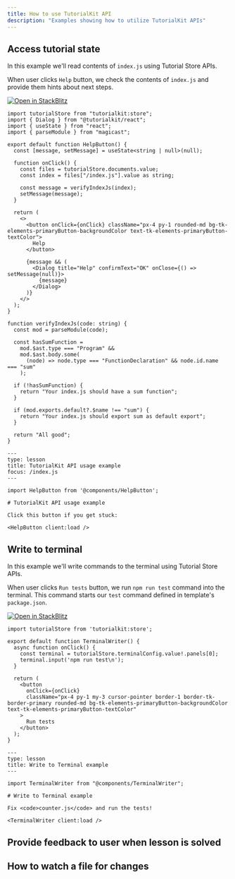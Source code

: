 ```yaml
---
title: How to use TutorialKit API
description: "Examples showing how to utilize TutorialKit APIs"
---
```



## Access tutorial state

In this example we'll read contents of `index.js` using Tutorial Store APIs.

When user clicks `Help` button, we check the contents of `index.js` and provide them hints about next steps.

<a class="my-4 inline-block" href="https://stackblitz.com/edit/tutorialkit-api-use-helpbutton?file=src/components/HelpButton.tsx&file=src/content/tutorial/1-basics/1-introduction/1-welcome/content.mdx">
  <img alt="Open in StackBlitz" src="https://developer.stackblitz.com/img/open_in_stackblitz.svg" />
</a>

<Tabs>
  <TabItem label="HelpButton.tsx">

```tsx title="src/components/HelpButton.tsx"
import tutorialStore from "tutorialkit:store";
import { Dialog } from "@tutorialkit/react";
import { useState } from "react";
import { parseModule } from "magicast";

export default function HelpButton() {
  const [message, setMessage] = useState<string | null>(null);

  function onClick() {
    const files = tutorialStore.documents.value;
    const index = files["/index.js"].value as string;

    const message = verifyIndexJs(index);
    setMessage(message);
  }

  return (
    <>
      <button onClick={onClick} className="px-4 py-1 rounded-md bg-tk-elements-primaryButton-backgroundColor text-tk-elements-primaryButton-textColor">
        Help
      </button>

      {message && (
        <Dialog title="Help" confirmText="OK" onClose={() => setMessage(null)}>
          {message}
        </Dialog>
      )}
    </>
  );
}

function verifyIndexJs(code: string) {
  const mod = parseModule(code);

  const hasSumFunction =
    mod.$ast.type === "Program" &&
    mod.$ast.body.some(
      (node) => node.type === "FunctionDeclaration" && node.id.name === "sum"
    );

  if (!hasSumFunction) {
    return "Your index.js should have a sum function";
  }

  if (mod.exports.default?.$name !== "sum") {
    return "Your index.js should export sum as default export";
  }

  return "All good";
}
```

  </TabItem>
  <TabItem label="content.mdx">

```mdx title=" title="src/content/tutorial/chapter/part/lesson/content.mdx"
---
type: lesson
title: TutorialKit API usage example
focus: /index.js
---

import HelpButton from '@components/HelpButton';

# TutorialKit API usage example

Click this button if you get stuck:

<HelpButton client:load />

```

  </TabItem>
</Tabs>


## Write to terminal

In this example we'll write commands to the terminal using Tutorial Store APIs.

When user clicks `Run tests` button, we run `npm run test` command into the terminal.
This command starts our `test` command defined in template's `package.json`.

<a class="my-4 inline-block" href="https://stackblitz.com/edit/stackblitz-starters-1qz1r8?file=src/components/TerminalWriter.tsx&file=src/content/tutorial/1-basics/1-introduction/1-welcome/content.mdx">
  <img alt="Open in StackBlitz" src="https://developer.stackblitz.com/img/open_in_stackblitz.svg" />
</a>

<Tabs>
  <TabItem label="TerminalWriter.tsx">

```tsx title="src/components/TerminalWriter.tsx"
import tutorialStore from 'tutorialkit:store';

export default function TerminalWriter() {
  async function onClick() {
    const terminal = tutorialStore.terminalConfig.value!.panels[0];
    terminal.input('npm run test\n');
  }

  return (
    <button
      onClick={onClick}
      className="px-4 py-1 my-3 cursor-pointer border-1 border-tk-border-primary rounded-md bg-tk-elements-primaryButton-backgroundColor text-tk-elements-primaryButton-textColor"
    >
      Run tests
    </button>
  );
}
```

</TabItem>

<TabItem label="content.mdx">

```mdx title="src/content/tutorial/chapter/part/lesson/content.mdx"
---
type: lesson
title: Write to Terminal example
---

import TerminalWriter from "@components/TerminalWriter";

# Write to Terminal example

Fix <code>counter.js</code> and run the tests!

<TerminalWriter client:load />
```

</TabItem>

</Tabs>

## Provide feedback to user when lesson is solved

## How to watch a file for changes

